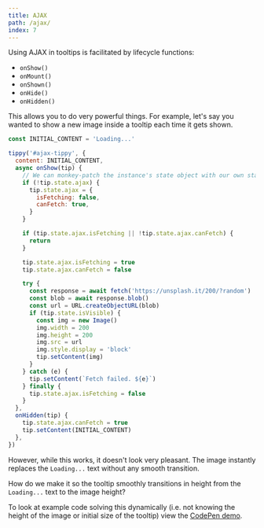 ```yaml
---
title: AJAX
path: /ajax/
index: 7
---
```



Using AJAX in tooltips is facilitated by lifecycle functions:

- `onShow()`
- `onMount()`
- `onShown()`
- `onHide()`
- `onHidden()`

This allows you to do very powerful things. For example, let's say you wanted to
show a new image inside a tooltip each time it gets shown.

<Demo>
  <Ajax />
</Demo>

```js
const INITIAL_CONTENT = 'Loading...'

tippy('#ajax-tippy', {
  content: INITIAL_CONTENT,
  async onShow(tip) {
    // We can monkey-patch the instance's state object with our own state
    if (!tip.state.ajax) {
      tip.state.ajax = {
        isFetching: false,
        canFetch: true,
      }
    }

    if (tip.state.ajax.isFetching || !tip.state.ajax.canFetch) {
      return
    }

    tip.state.ajax.isFetching = true
    tip.state.ajax.canFetch = false

    try {
      const response = await fetch('https://unsplash.it/200/?random')
      const blob = await response.blob()
      const url = URL.createObjectURL(blob)
      if (tip.state.isVisible) {
        const img = new Image()
        img.width = 200
        img.height = 200
        img.src = url
        img.style.display = 'block'
        tip.setContent(img)
      }
    } catch (e) {
      tip.setContent(`Fetch failed. ${e}`)
    } finally {
      tip.state.ajax.isFetching = false
    }
  },
  onHidden(tip) {
    tip.state.ajax.canFetch = true
    tip.setContent(INITIAL_CONTENT)
  },
})
```

However, while this works, it doesn't look very pleasant. The image instantly
replaces the `Loading...` text without any smooth transition.

How do we make it so the tooltip smoothly transitions in height from the
`Loading...` text to the image height?

<Demo>
  <AjaxSmooth />
</Demo>

To look at example code solving this dynamically (i.e. not knowing the height of
the image or initial size of the tooltip) view the
[CodePen demo](https://codepen.io/atomiks/pen/LgjMbW).
